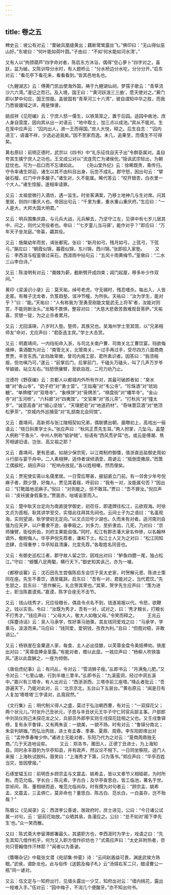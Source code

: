 ```yaml
---
---
---
```

title: 卷之五
---



稗史云：坡公有对云：“栗破凤凰缝黄出；藕断鹭鸶露丝飞。”佛印曰：“无山得似巫山好。”东坡曰：“何叶能如荷叶圆。”子由曰：“不如‘何水能如河水清’。”

又有人以“拘颈葫芦”四字命对者，陈启东方沐浴，偶得“空心萝卜”四字对之，喜跃，盆为破。又陈训导分水时，有人题桥云：“分水桥边分水吃，分分分开。”启东对云：“看花亭下看花来，看看看到。”皆其邑地名也。

《九鲤湖志》云：傅黄门凯出使海外国，祷于九鲤湖仙祠，梦孺子歌云：“青草流沙六六湾。”漫记之而已。及入境，国王曰：“‘黄河跃浪三三曲’，愿天使对之。”黄门即以梦中句应，国王惊服。盖彼国有“青草河三十六湾”，彼自谓知中华之胜，而我乃悉彼疆域之详，用是悚詟。

姚叔祥《见咫编》云：宁庶人怒一儒生，以铁笼笼之，置于后园。适园中凿池，庶人身自营度，因向宾从出一对语云：“地中取土，加三点以成池。”宾从不能对。生在笼中应声云：“囚内出人，进一王而得国。”庶人大悦，释之。后生自念：“‘囚内进王’，语谶不祥，少选必追我矣。”因不至家而逸。未几，追果至，而儒生不可得矣。

黄右原曰：前明正德时，武宗以《四书》中“礼乐征伐自天子出”令群臣属对。盖自夸其生擒宁庶人之功也。王文成公对以“流连荒亡为诸侯忧。”隐讽武宗轻出，为朝廷忧也。可为一启口而不忘谏如此。 　　《尧山堂外纪》云：徐晞既贵，乘传归。守令率诸生郊迎。诸生以其不由科目出身，玩忽不成礼。郡守怒，因出句云：“擘破石榴，红门中许多酸子。”诸生对，久不能属。晞代答云：“咬开银杏，白衣里一个大人。”诸生惊服，遂相率请罪。

又云：太祖尝微行入酒坊，遇一监生。时坐客满案，乃移土地神几与生对席。问其里居，则四川重庆人也。帝因出句云：“千里为重，重水重山重庆府。”生应曰：“一人是大，大邦大国大明君。”

又云：明兵围集庆路，与元兵大战，元兵解去，乃坚守江左，见驿中有七岁儿居其中，问之，则代父充役者也。帝曰：“‘七岁童儿当马驿’，能作对乎？”即应曰：“万年天子坐龙庭。”帝喜，蠲其役。

又云：施槃幼年而贫，谒张都宪。张曰：“新月如弓，残月如弓，上弦弓，下弦弓。”槃应曰：“朝霞似锦，暮霞似锦，东川锦，西川锦。”张即招入家塾。 　　又云：李西涯与程篁墩过采石，西涯雨中拈句云：“五风十雨黄梅节。”篁墩曰：“二水三山李白诗。”

又云：陈浚明有对云：“棗棘为薪，截断劈开成四束；阊门起屋，移多补少作双间。”

黄印《梁溪识小录》云：莫天祐，绰号老虎。守无锡时，残忍嗜杀。每出入，人皆走匿。有稚子沈龙者，负笈趋塾，误冲节幢，为所执。天祐曰：“汝为学生，能对乎？”曰：“能。”天祐曰：“人有称我为‘至勇至刚能文能武无上将军’者，汝能对则赏，不能则断汝头。”龙略不畏惧，整容对曰：“大慈大悲救苦救难观音菩萨。”天祐喜，赏银一锭，为之止杀者累月。

又云：尤回溪瑛，八岁时入塾。塾师，其族兄也。吴海州学士至其馆，以“兄弟相师友”命对，尤应声曰：“君臣迭主宾。”学士大击赏。

又云：明嘉靖间，一内珰衔命入浙，与司北关南户曹、司南关北工曹饮宴。珰欲侮缙绅，乘酒酣为对云：“南管北关，北管南关，一过手再过手，受尽四方八面商商贾贾，辛苦东西。”此珰故卑微，曾司内阁工部，君所素识者。因答曰：“我须相报，但勿嗔乃可。”遂云：“前掌后门，后掌前门，千磕头万磕头，叫了几声万岁爷爷娘娘，站立左右。”珰怒愤攘臂，至欲自戕，二司力劝乃止。

沈德符《野获编》云：京都人以都城内外所有作对，其最可破颜者如：“臭水塘”对“香山寺”。“奶子府”对“勇士营”。“王姑庵”对“韦公寺”。“珍珠酒”对“琥珀糖”。“单牌楼”对“双塔寺”。“象棋饼”对“骨牌羔”。“棋盘街”对“幡竿寺”。“金山寺”对“玉河桥”。“六科廊”对“四夷馆”。“文官果”对“孩儿茶”。“打秋风”对“撞太岁”。“诚意高香”对“细心坚烛”。“天理肥皂”对“地道药材”。“奇味薏苡酒”对“绝顶松萝茶”。“京城内外巡捕营”对“礼部南北会同馆”。

又云：嘉靖间，高新郑与张江陵相契如兄弟，偶联镳出朝，晨暾初上，高戏出一俪语云：“晓日斜熏学士头。”张应声曰：“秋风正贯先生耳。”两人拊掌，几坠马。盖楚人例称“干鱼头”，中州人例称“偷驴贼”。俗语有“西风贯驴耳”也。或云是傅潮、焦芳相谑旧语，岂张、高又祖之耶？

又云：嘉靖间，更有恶谑。如胡少保宗宪，以江南制府御倭，值浙直巡盐御史周如斗行部与宴于舟中。二人素相狎，适侍者误倾酒壶，周谑云：“瓶倒壶撒尿。”而篙工偶捩柁，胡应声曰：“柁响舟放屁。”各以姓相嘲，然而俚矣。

又云：贾宪使实斋以名儒里居。一日雪后寒甚，披貂裘立门前。有一邻舍少年号倪麻子者，颇少慧，好侮人。贾见其着屐，呼前曰：“我有一对，汝能属句否？”因出曰：“钉靴踏地泥麻子。”倪曰：“对则能之，但不敢耳。”贾曰：“吾不罪汝。”倪应声曰：“皮袄披身假畜生。”贾面赤，咄嗟诟詈而入。

又云：楚中耿天台定向为南直提学御史，初莅任，即遣牌往松江，云欲观海。时徐文贞为首相，耿其讲学至交，实借此往拜其先祠也。云间士子为之语曰：“名虽观海，实则望湖，耿学使初无定向。”以文贞旧号少湖也。久而未有对者。适河南刘自强为应天尹，以户曹隶不逊，奋拳殴之。刘多力，至折隶齿，几死，乃对曰：“京师攘臂，衙役折齿，刘府主果能自强。”同时，松江有郡丞潘大泉名仲骖，以名翰林谪外，傲睨侮人。华亭尹倪先荐者，谦和下士。松江士人又为之对曰：“松江同知恣肆，合得重参；华亭知县清廉，允宜先荐。”各取姓名同音也。

又云：有御史巡松江者，郡守故人留之饮，因戏出对曰：“鲈鱼四腮一尾，独占松江。”守曰：“螃蟹八足两螯，横行天下。”御史知其讽己，亦为一噱。

《都穆谈纂》云：沈石田先生尝偕陈启东会饮于吴太史家，时贺解元恩、陈进士策同在座。先生不善饮，酒至辄辞。启东曰：“吾有一对，君能对之，当代君饮。”先生颔之，启东曰：“恩作解元，礼合贺其荣也。”其荣，贺字先生应声曰：“策为进士，职当陈嘉谟焉。”嘉谟，陈字合座无不击节。

又云：钱山钱秀才，兄应役粮长，偶县令点名不到，钱遂易服以代。令怒，欲鞭之。钱以实告。令曰：“汝既为秀才，吾有一对，试对之，曰：‘秀才粮长，打粮长不打秀才。’”钱应声曰：“父母大人，敬大人如敬父母。”令笑而释之。 　　王兆云《挥塵诗话》云：吴人马承学，性好乘马驰骤。其友钱同爱戏之曰：“马承学，学乘马，汲汲而来。”马应曰：“钱同爱，爱铜钱，孜孜为利。”且曰：“但图对稳，非敢诮公。”

又云；杨铁崖在金粟道人家，每食，主人必出佳酿，以芙蓉金盘令美妓捧劝。铁崖出对曰：“芙蓉盘捧金茎露。”有能对者，赠以此盘。一妓应声曰：“杨柳人吹铁笛风。”遂以此盘酬之，一座为倾倒。

《唐伯虎纪事》云：有问乩，令对云：“雪消狮子瘦。”乩即书云：“月满兔儿肥。”又令对云：“七里山塘，行到半塘三里半。”乩即书云：“九溪蛮洞，经过中洞五溪中。”嘉兴有三塔寺，有人出对云：“西浙浙西，三塔寺前三座塔。”降乩者批云：“吾游遍天下，乃能对此对，云：‘北京京北，五台山下五层台。’”黄右原云：“闻是日有人复加‘塔塔塔’三字请对，乩竟寂然。”

《文行集》云：明代制义得人之盛，莫过于弘治朝西曹，有对云：“一双探花父；两个状元儿。”时张升己丑状元，子思与辛丑状元王华子守仁同官兵部主事。户部郎中刘凤仪则己未探花龙之父，兵部员外郎李实则壬戌探花廷相之父也。又壬戌鲁铎榜，复有永平鲁铎，又有两朱衮：一貌美，一貌不扬。时有对云：“鲁铎分南北；朱衮判妍媸。”而弘治丙辰，进土有孟春、季春、夏鼎、周鼎。李东阳即席出对云：“孟仲季春唯少仲。”诸进士无能对者，东阳乃代为之对云：“夏商周鼎独无商。”几于天造地设矣。 　　又云：郑洛书，莆田人，正德丁丑进士，为上海知县。同时永丰聂豹为华亭知县，并有政声，然议论不相下。一日同坐察院，适门人来报：上海秋试脱科。聂笑曰：“上海秀才下第，只为落书。”郑应声曰：“华亭百姓当灾，皆因孽报。”

石琢堂韫玉曰：前明吾乡顾宗孟与文震孟、姚希孟，皆以文章节义相砥砺，为时所称。而范允临，字长白；陈元素，字古白；及华亭查思白，皆工临池，著名于世。崇祯间，陈、董相继而逝，唯范允临尚存。时有撰为对句者云：“顾宗孟、姚希孟、文震孟，三孟俱亡，莫非命也？董思白、陈古白、范长白，一白虽存，岂不殆哉？”

陈眉公《见闻录》云：西涯李公善谑，居政府时，庶士进见，公曰：“今日诸公试属一对句，云：‘庭前花始放。’”众晒其易，各漫应之。公曰：“总不如对‘阁下李先生’也。”众一笑而散。

又曰：陈式斋大参留滞郎署最久，其遴职方也，李西涯时为学士，戏语之曰：“先生其知几借作机乎，何为又入职方借作织坊也？”式斋应声曰：“太史非附热者，奈何只管翰借作汗林耶？”闻者以为善谑。

《簷曝杂记》中载张文潜《宛邱集·仲夏》诗：“云间赵盾益可畏，渊底武侯方熟眠。”武侯，谓卧龙也。此与俗传《送鹅及梅子札》云“汤燖右军二只，醋浸曹公一瓶”同一谑对。

又云：伍文定与一知府出行，见墙头露出一少艾，知府出对云：“墙内桃花，露出一枝难入手。”伍对云：“园中梅子，不消几个便酸牙。”亦不知出何书。